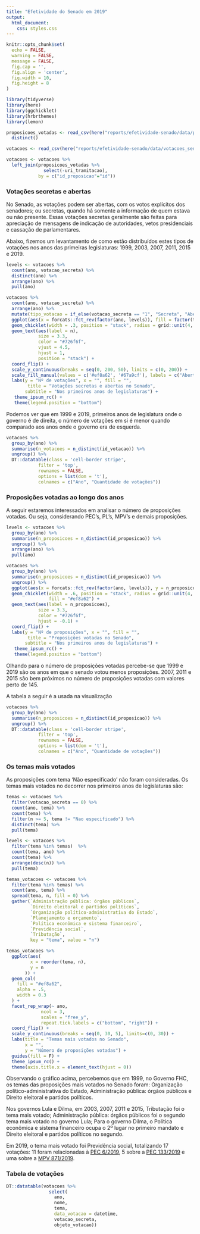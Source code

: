 ```yaml
---
title: "Efetividade do Senado em 2019"
output: 
  html_document:
    css: styles.css
---
```


```r
knitr::opts_chunk$set(
  echo = FALSE,
  warning = FALSE,
  message = FALSE,
  fig.cap = '',
  fig.align = 'center',
  fig.width = 10,
  fig.height = 8
)
```

```r
library(tidyverse)
library(here)
library(ggchicklet)
library(hrbrthemes)
library(lemon)

proposicoes_votadas <- read_csv(here("reports/efetividade-senado/data/proposicoes_votadas_senado.csv"), col_types = cols(.default = "c")) %>% 
  distinct()

votacoes <- read_csv(here("reports/efetividade-senado/data/votacoes_senado.csv"), col_types = cols(.default = "c"))

votacoes <- votacoes %>% 
  left_join(proposicoes_votadas %>% 
              select(-uri_tramitacao),
            by = c("id_proposicao"="id"))
```


### Votações secretas e abertas

No Senado, as votações podem ser abertas, com os votos explícitos dos senadores; ou secretas, quando há somente a informação de quem estava ou não presente. Essas votações secretas geralmente são feitas para apreciação de mensagens de indicação de autoridades, vetos presidenciais e cassação de parlamentares.

Abaixo, fizemos um levantamento de como estão distribuídos estes tipos de votações nos anos das primeiras legislaturas: 1999, 2003, 2007, 2011, 2015 e 2019.

```r
levels <- votacoes %>% 
  count(ano, votacao_secreta) %>%  
  distinct(ano) %>% 
  arrange(ano) %>% 
  pull(ano)

votacoes %>% 
  count(ano, votacao_secreta) %>%
  arrange(ano) %>% 
  mutate(tipo_votacao = if_else(votacao_secreta == "1", "Secreta", "Aberta")) %>% 
  ggplot(aes(x = forcats::fct_rev(factor(ano, levels)), fill = factor(tipo_votacao, c("Aberta", "Secreta")), y = n)) + 
  geom_chicklet(width = .3, position = "stack", radius = grid::unit(4, "pt")) +
  geom_text(aes(label = n),
            size = 3.3,
            color = "#726f6f",
            vjust = 4.5,
            hjust = 1,
            position = "stack") +
  coord_flip() +
  scale_y_continuous(breaks = seq(0, 200, 50), limits = c(0, 200)) +
  scale_fill_manual(values = c('#ef8a62', '#67a9cf'), labels = c("Aberta", "Secreta")) +
  labs(y = "Nº de votações", x = "", fill = "",
        title = "Votações secretas e abertas no Senado",
       subtitle = "Nos primeiros anos de legislaturas") +
   theme_ipsum_rc() +
   theme(legend.position = "bottom")
```

Podemos ver que em 1999 e 2019, primeiros anos de legislatura onde o governo é de direita, o número de votações em si é menor quando comparado aos anos onde o governo era de esquerda. 

```r
votacoes %>% 
  group_by(ano) %>% 
  summarise(n_votacoes = n_distinct(id_votacao)) %>% 
  ungroup() %>% 
  DT::datatable(class = 'cell-border stripe',
            filter = 'top',
            rownames = FALSE, 
            options = list(dom = 't'),
            colnames = c("Ano", "Quantidade de votações"))
```

### Proposições votadas ao longo dos anos

A seguir estaremos interessados em analisar o número de proposições votadas. Ou seja, considerando PEC's, PL's, MPV's e demais proposições.

```r
levels <- votacoes %>% 
  group_by(ano) %>%  
  summarise(n_proposicoes = n_distinct(id_proposicao)) %>%
  ungroup() %>% 
  arrange(ano) %>% 
  pull(ano)

votacoes %>% 
  group_by(ano) %>%  
  summarise(n_proposicoes = n_distinct(id_proposicao)) %>%
  ungroup() %>% 
  ggplot(aes(x = forcats::fct_rev(factor(ano, levels)), y = n_proposicoes)) + 
  geom_chicklet(width = .6, position = "stack", radius = grid::unit(4, "pt"),
                fill = "#ef8a62") +
  geom_text(aes(label = n_proposicoes),
            size = 3.3,
            color = "#726f6f",
            hjust = -0.1) +
  coord_flip() +
  labs(y = "Nº de proposições", x = "", fill = "",
        title = "Proposições votadas no Senado",
       subtitle = "Nos primeiros anos de legislaturas") +
   theme_ipsum_rc() +
   theme(legend.position = "bottom")
```

Olhando para o número de proposições votadas percebe-se que 1999 e 2019 são os anos em que o senado votou menos proposições. 2007, 2011 e 2015 são bem próximos no número de proposições votadas com valores perto de 145.

A tabela a seguir é a usada na visualização

```r
votacoes %>% 
  group_by(ano) %>% 
  summarise(n_proposicoes = n_distinct(id_proposicao)) %>% 
  ungroup() %>% 
  DT::datatable(class = 'cell-border stripe',
            filter = 'top',
            rownames = FALSE, 
            options = list(dom = 't'),
            colnames = c("Ano", "Quantidade de votações"))
```

### Os temas mais votados

As proposições com tema 'Não especificado' não foram consideradas. Os temas mais votados no decorrer nos primeiros anos de legislaturas são:


```r
temas <- votacoes %>% 
  filter(votacao_secreta == 0) %>% 
  count(ano, tema) %>% 
  count(tema) %>% 
  filter(n >= 5, tema != "Nao especificado") %>% 
  distinct(tema) %>% 
  pull(tema)

levels <- votacoes %>% 
  filter(tema %in% temas)  %>% 
  count(tema, ano) %>% 
  count(tema) %>% 
  arrange(desc(n)) %>% 
  pull(tema)

temas_votacoes <- votacoes %>% 
  filter(tema %in% temas) %>% 
  count(ano, tema) %>% 
  spread(tema, n, fill = 0) %>%
  gather(`Administração pública: órgãos públicos`, 
         `Direito eleitoral e partidos políticos`, 
         `Organização político-administrativa do Estado`,
         `Planejamento e orçamento`,
         `Política econômica e sistema financeiro`,
         `Previdência social`,
         `Tributação`,
         key = "tema", value = "n")

temas_votacoes %>% 
  ggplot(aes(
         x = reorder(tema, n),
         y = n
       )) +
  geom_col(
    fill = "#ef8a62",
    alpha = .5,
    width = 0.3
  ) +
  facet_rep_wrap(~ ano,
             ncol = 3,
             scales = "free_y",
             repeat.tick.labels = c("bottom", "right")) +
  coord_flip() +
  scale_y_continuous(breaks = seq(0, 30, 5), limits=c(0, 30)) +
  labs(title = "Temas mais votados no Senado",
       x = "",
       y = "Número de proposições votadas") +
  guides(fill = F) +
  theme_ipsum_rc() +
  theme(axis.title.x = element_text(hjust = 0))
```

Observando o gráfico acima, percebemos que em 1999, no Governo FHC, os temas das proposições mais votados no Senado foram: Organização político-administrativa do Estado, Administração pública: órgãos públicos e Direito eleitoral e partidos políticos.

Nos governos Lula e Dilma, em 2003, 2007, 2011 e 2015, Tributação foi o tema mais votado; Administração pública: órgãos públicos foi o segundo tema mais votado no governo Lula; Para o governo Dilma, o Política econômica e sistema financeiro ocupa o 2º lugar no primeiro mandato e Direito eleitoral e partidos políticos no segundo.

Em 2019, o tema mais votado foi Previdência social, totalizando 17 votações: 11 foram relacionadas à [PEC 6/2019](https://www25.senado.leg.br/web/atividade/materias/-/materia/137999), 5 sobre a [PEC 133/2019](https://www25.senado.leg.br/web/atividade/materias/-/materia/138555) e uma sobre a [MPV 871/2019](https://www25.senado.leg.br/web/atividade/materias/-/materia/135079).

### Tabela de votações

```r
DT::datatable(votacoes %>% 
                select(
                  ano,
                  nome,
                  tema,
                  data_votacao = datetime,
                  votacao_secreta,
                  objeto_votacao))
```

<!-- ```{r} -->
<!-- votacoes %>%  -->
<!--   mutate(tipo_proposicao = str_remove(nome, "[:space:].*")) %>%  -->
<!--   count(ano, tipo_proposicao) %>%  -->
<!--   count(tipo_proposicao) %>%  -->
<!--   View() -->


<!-- ``` -->


<!-- ```{r} -->
<!-- proposicoes <- votacoes %>%  -->
<!--   mutate(tipo_proposicao = str_remove(nome, "[:space:].*")) %>%  -->
<!--   count(ano, tipo_proposicao) %>%  -->
<!--   count(tipo_proposicao) %>%  -->
<!--   filter(n > 5) %>%  -->
<!--   pull(tipo_proposicao) -->


<!-- levels <- votacoes %>%  -->
<!--   mutate(tipo_proposicao = str_remove(nome, "[:space:].*")) %>%  -->
<!--   filter(tipo_proposicao %in% proposicoes)  %>%  -->
<!--   count(tipo_proposicao, ano) %>%  -->
<!--   count(tipo_proposicao) %>%  -->
<!--   arrange(desc(n)) %>%  -->
<!--   pull(tipo_proposicao) -->


<!-- votacoes %>%  -->
<!--   mutate(tipo_proposicao = str_remove(nome, "[:space:].*")) %>%  -->
<!--   filter(tipo_proposicao %in% proposicoes)  %>%  -->
<!--   count(tipo_proposicao, ano) %>%  -->
<!--   ggplot(aes( -->
<!--          x = reorder(tipo_proposicao, n), -->
<!--          y = n -->
<!--        )) + -->
<!--   geom_col( -->
<!--     fill = "#ef8a62", -->
<!--     alpha = .5, -->
<!--     width = 0.3 -->
<!--   ) + -->
<!--   facet_rep_wrap(~ ano, -->
<!--              ncol = 3, -->
<!--              scales = "free_y", -->
<!--              repeat.tick.labels = c("bottom", "right")) + -->
<!--   coord_flip() + -->
<!--   scale_y_continuous(breaks = seq(0, 100, 20), limits=c(0, 100)) + -->
<!--   labs(title = "Temas de proposições mais votados ", -->
<!--        x = "", -->
<!--        y = "Número de proposições votadas") + -->
<!--   guides(fill = F) + -->
<!--   theme_ipsum_rc() + -->
<!--   theme(axis.title.x = element_text(hjust = 0)) -->

<!-- ``` -->